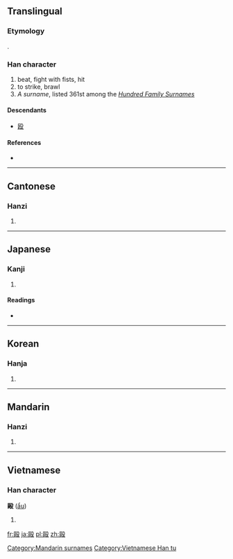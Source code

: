 {{also|殴}}
==Translingual==
{{Hani-forms|[[殴]]|毆}}

===Etymology===
{{Han compound|區|殳|t2=action|ls=psc|c1=p|c2=s}}.

===Han character===
{{Han char|rn=79|rad=殳|as=11|sn=15|four=7774<sub>7</sub>|canj=尸口竹弓水 (SRHNE)}}

# beat, fight with fists, hit
# to strike, brawl
# ''A surname'', listed 361st among the ''[[:w:Hundred Family Surnames|Hundred Family Surnames]]''

====Descendants====
* [[殴]]

====References====
* {{Han ref|kx=0587.150|dkj=16674|dj=0979.180|hdz=32165.040|uh=6BC6|ud=27590|bh=BCDE|bd=48350}}

----

==Cantonese==

===Hanzi===
{{yue-hanzi|jyut=|y=au<sup>2</sup>, Au<sup>2</sup>|sim=殴}}

# {{defn|lang=yue|sort=殳11}}

----

==Japanese==

===Kanji===
{{ja-kanji|grade=|rs=殳11}}

# {{defn|lang=ja|sort=殳11}}

====Readings====
* {{ja-readings|on=[[おう]] (ō), [[く]] (ku)|kun=[[なぐる]] (naguru)}}

----

==Korean==

===Hanja===
{{ko-hanja|hangeul=구|eumhun=|rv=gu|mr=ku|y=kwu}}

# {{defn|lang=ko|sort=殳11}}

----

==Mandarin==

===Hanzi===
{{cmn-hanzi|sim=殴|pin=[[ōu]] ([[ou1]]), [[Ōu]] ([[Ou1]])|wg=ou<sup>1</sup>, Ou<sup>1</sup>}}

# {{defn|lang=cmn|sort=殳11}}

[[Category:Mandarin surnames]]

----

==Vietnamese==

===Han character===
'''毆''' ([[ẩu]])

# {{defn|lang=vi}}

[[Category:Vietnamese Han tu]]

[[fr:毆]]
[[ja:毆]]
[[pl:毆]]
[[zh:毆]]
